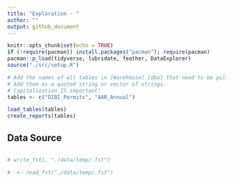 ```yaml
---
title: "Exploration - "
author: ""
output: github_document
---
```


```r
knitr::opts_chunk$set(echo = TRUE)
if (!require(pacman)) install.packages("pacman"); require(pacman)
pacman::p_load(tidyverse, lubridate, feather, DataExplorer)
source("./src/setup.R")

# Add the names of all tables in [Warehouse].[dbo] that need to be pulled
# Add them as a quoted string or vector of strings.
# Capitalization IS important!
tables <- c("DIBI_Permits", "AAR_Annual")

load_tables(tables)
create_reports(tables)
```

## Data Source

```r

```


```r



# write_fst(, "./data/temp/.fst")
```

```r
#  <- read_fst("./data/temp/.fst")



```